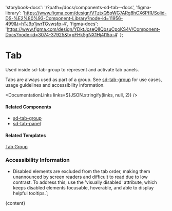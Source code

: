 

  'storybook-docs': '/?path=/docs/components-sd-tab--docs',
  'figma-library':
    'https://www.figma.com/design/VTztxQ5pWG7ARg8hCX6PfR/Solid-DS-%E2%80%93-Component-Library?node-id=11956-499&t=hTJ9p1jwrTGvwsfp-4',
  'figma-docs':
    'https://www.figma.com/design/YDktJcseQIIQbsuCpoKS4V/Component-Docs?node-id=3074-37925&t=pFHk5gNX1Hj4l15o-4'
};

# Tab

Used inside sd-tab-group to represent and activate tab panels.

Tabs are always used as part of a group. See [sd-tab-group](/?path=/docs/components-sd-tab-group--docs) for use cases, usage guidelines and accessibility information.

<DefaultStory />

<DocumentationLinks links=${JSON.stringify(links, null, 2)} />

#### Related Components

- [sd-tab-group](/?path=/docs/components-sd-tab-group--docs)
- [sd-tab-panel](/?path=/docs/components-sd-tab-panel--docs)

#### Related Templates

[Tab Group](/?path=/docs/templates-tab-group--docs)

### Accessibility Information

- Disabled elements are excluded from the tab order, making them unannounced by screen readers and difficult to read due to low contrast. To address this, use the 'visually disabled' attribute, which keeps disabled elements focusable, hoverable, and able to display helpful tooltips.`;

<Meta title="Components/sd-tab/Overview" />

<OverviewFormatter story={SdTabStories.Default}>{content}</OverviewFormatter>

